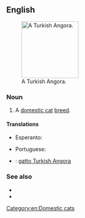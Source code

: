 ==English==
[[File:Angora.jpg|thumb|right|150px|A Turkish Angora.]]
===Noun===
{{en-noun|sg=[[Turkish]] [[angora|Angora]]}}

# A [[domestic cat]] [[breed]].

====Translations====
{{trans-top}}
* Esperanto: {{t|eo|angora kato}}
{{trans-mid}}
* Portuguese: {{t|pt|angorá|m}}
{{trans-bottom}}
{{checktrans-top}}
* {{ttbc|it}}: [[gatto Turkish Angora]]

===See also===
* {{pedia|Turkish Angora}}
* {{commonslite|Category:Turkish Angora}}

[[Category:en:Domestic cats]]